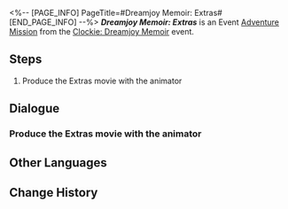 <%-- [PAGE_INFO]
PageTitle=#Dreamjoy Memoir: Extras#
[END_PAGE_INFO] --%>
{{Stub|Dialogue.}}
{{Mission Infobox
|id            = 8022108
|title         = 
|image         = <!--Mission Dreamjoy Memoir Extras.png-->
|type          = Adventure
|event_name    = ''Clockie: Dreamjoy Memoir''
|chapter       = Once Upon a Dreamville...
|requirements  = {{cx}}<!--Hidden Mission ID 8022109--> completed
|summary       = <!--official mission summary from Fate's Atlas-->
|characters    = Hanu Animator; Trailblazer
|startLocation = [[Penacony]] - [[Clock Studios Theme Park]]
|world         = Penacony
|area          = Clock Studios Theme Park
|prev          = 
|next          = 
|rewards       = Lost Gold Fragment*3; Dreamjoy Memoir Extras*1 { text = ''Brother Hanu's Extras'' }; Credit*20,000
}}
'''''Dreamjoy Memoir: Extras''''' is an Event [[Adventure Mission]] from the [[Clockie: Dreamjoy Memoir]] event.

==Steps==
# Produce the Extras movie with the animator

<!--
==Gameplay Notes==

--><!--
==Trial Character==

-->
==Dialogue==
{{Stub Dialogue}}
===Produce the Extras movie with the animator{{subst:void|<!--802210801-->}}===
{{Mission Description|type=adventure|location=Clock Studios Theme Park|While editing, you obtained a roll of film for an extra story. Turn it into an exciting Extras movie with the animator.}}
{{Dialogue Start}}
:{{tx}}
{{Dialogue End}}

==Other Languages==
{{Other Languages
|en   = Dreamjoy Memoir: Extras
|zhs  = 美梦往事•番外篇
|zht  = 美夢往事•番外篇
|ja   = 往日の美しき夢・外伝
|ko   = 좋은꿈의 과거•번외편
|es   = Dulces sueños del pasado: extras
|fr   = Séries dérivées d'Au fil des beaux rêves
|ru   = Мемуары о сладких грёзах: Спин-офф
|th   = กาลครั้งหนึ่งในความฝัน: ภาคเสริม
|vi   = Hồi Ký Mộng Đẹp - Ngoại Truyện
|de   = Süße Träume der Vergangenheit: Spin-off
|id   = Kenangan Mimpi Indah: Tambahan
|pt   = Bônus de Memórias de Sonhótimo
}}

==Change History==
{{Change History|2.2}}
